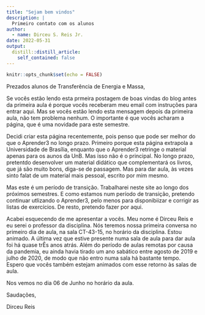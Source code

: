 ```yaml
---
title: "Sejam bem vindos"
description: |
  Primeiro contato com os alunos
author:
  - name: Dirceu S. Reis Jr.
date: 2022-05-31
output:
  distill::distill_article:
    self_contained: false
---
```



```r
knitr::opts_chunk$set(echo = FALSE)
```

Prezados alunos de Transferência de Energia e Massa,

Se vocês estão lendo esta prmeira postagem de boas vindas do blog antes da primeira aula é porque vocês receberam meu email com instruções para entrar aqui. Mas se vocês estão lendo esta mensagem depois da primeira aula, não tem problema nenhum. O importante é que vocês acharam a página, que é uma novidade para este semestre.

Decidi criar esta página recentemente, pois penso que pode ser melhor do que o Aprender3 no longo prazo. Primeiro porque esta página extrapola a Universidade de Brasília, enquanto que o Aprender3 retringe o material apenas para os aunos da UnB. Mas isso não é o principal. No longo prazo, pretentdo desenvolver um material didático que complementará os livros, que já são muito bons, diga-se de passagem. Mas para dar aula, às vezes sinto falat de um material mais pessoal, escrito por mim mesmo.

Mas este é um período de transição. Trabalharei neste site ao longo dos próximos semestres. E como estamos num período de transição, pretendo continuar utlizando o Aprender3, pelo menos para disponibiizar e corrigir as listas de exercícios.  De resto, pretendo fazer por aqui.

Acabei esquecendo de me apresentar a vocês. Meu nome é Dirceu Reis e eu serei o professor da disciplina. Nós teremos nossa primeira conversa no primeiro dia de aula, na sala CT-43-15, no horário da disciplina. Estou animado. A última vez que estive presente numa sala de aula para dar aula foi há quase trÊs anos atrás. Além do período de aulas remotas por causa da pandemia, eu ainda havia tirado um ano sabático entre agosto de 2019 e julho de 2020, de modo que não entro numa sala há bastante tempo. Espero que vocês também estejam animados com esse retorno às salas de aula.

Nos vemos no dia 06 de Junho no horário da aula. 

Saudações,

Dirceu Reis


